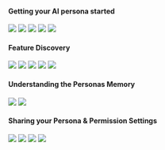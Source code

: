 

#### Getting your AI persona started  


<CardGroup cols={2}>
  <Card
    title="Setting a Directive"
    Learn more here
    icon="sparkle"
    href="https://https://youtu.be/ph2twi1KKro?si=45ScQpI8Bm09VWzx"
  >
   <img
  src="/images/vl1.png"
/>
  </Card>
  <Card
    title="Uploading Data"
    icon="computer"
    href="https://youtu.be/7WdAsKqvWtk?si=Dpf8w70anLK1Emcv"
  >
   <img
  src="/images/vl2.png"
/>
  </Card>
</CardGroup>
<CardGroup cols={2}>
  <Card
    title="How to message the AI"
    icon="file"
    href="https://youtu.be/JZpULzABQjs?si=oSqQm2BGSwXXZpqL"
  >
   <img
  src="/images/vl3.png"
/>
  </Card>
  <Card
    title="Tips and Tricks"
    icon="file"
    href="https://youtu.be/JZpULzABQjs?si=oSqQm2BGSwXXZpqL"
  >
   <img
  src="/images/vl4.png"
/>
  </Card>
</CardGroup>

<CardGroup cols={2}>
  <Card
    title="Easy Use Case Examples"
    icon="file"
    href="https://youtu.be/JZpULzABQjs?si=oSqQm2BGSwXXZpqL"
  >
   <img
  src="/images/vl5.png"
/>
  </Card>
</CardGroup>


#### Feature Discovery 


<CardGroup cols={2}>
  <Card
    title="Citing Specific Files in the Memory"
    icon="sparkle"
    href="https://https://youtu.be/ph2twi1KKro?si=45ScQpI8Bm09VWzx"
  >
   <img
  src="/images/vl6.png"
/>
  </Card>
  <Card
    title="What are Personal Scores & Response Thresholds?"
    icon="computer"
    href="https://youtu.be/7WdAsKqvWtk?si=Dpf8w70anLK1Emcv"
  >
   <img
  src="/images/vl7.png"
/>
  </Card>
</CardGroup>
<CardGroup cols={2}>
  <Card
    title="How to Use Sitemap and URL Memory Upload"
    icon="file"
    href="https://youtu.be/JZpULzABQjs?si=oSqQm2BGSwXXZpqL"
  >
   <img
  src="/images/vl8.png"
/>
  </Card>
  <Card
    title="How to Sync Data Through Native Integrations"
    icon="file"
    href="https://youtu.be/JZpULzABQjs?si=oSqQm2BGSwXXZpqL"
  >
   <img
  src="/images/vl9.png"
/>
  </Card>
</CardGroup>

<CardGroup cols={2}>
  <Card
    title="DMs vs Channels"
    icon="file"
    href="https://youtu.be/JZpULzABQjs?si=oSqQm2BGSwXXZpqL"
  >
   <img
  src="/images/vl10.png"
/>
  </Card>
</CardGroup>


#### Understanding the Personas Memory


<CardGroup cols={2}>
  <Card
    title="Memory Sourcing and How to Search the Memory Stack"
    icon="sparkle"
    href="https://https://youtu.be/ph2twi1KKro?si=45ScQpI8Bm09VWzx"
  >
   <img
  src="/images/vl11.png"
/>
  </Card>
  <Card
    title="How to Stack Messages to Memory"
    icon="computer"
    href="https://youtu.be/7WdAsKqvWtk?si=Dpf8w70anLK1Emcv"
  >
   <img
  src="/images/vl12.png"
/>
  </Card>
</CardGroup>


#### Sharing your Persona & Permission Settings 

<CardGroup cols={2}>
  <Card
    title="How to Navigate the Channel Menu"
    icon="sparkle"
    href="https://https://youtu.be/ph2twi1KKro?si=45ScQpI8Bm09VWzx"
  >
   <img
  src="/images/vl13.png"
/>
  </Card>
  <Card
    title="The Difference Between Persona and Channel Directives"
    icon="computer"
    href="https://youtu.be/7WdAsKqvWtk?si=Dpf8w70anLK1Emcv"
  >
   <img
  src="/images/vl14.png"
/>
  </Card>
</CardGroup>

<CardGroup cols={2}>
  <Card
    title="How to Navigate the Workspace Settings"
    icon="sparkle"
    href="https://https://youtu.be/ph2twi1KKro?si=45ScQpI8Bm09VWzx"
  >
   <img
  src="/images/vl15.png"
/>
  </Card>
  <Card
    title="How to Change your Permission Settings"
    icon="computer"
    href="https://youtu.be/7WdAsKqvWtk?si=Dpf8w70anLK1Emcv"
  >
   <img
  src="/images/vl16.png"
/>
  </Card>
</CardGroup>






